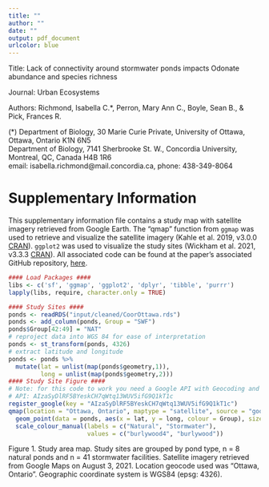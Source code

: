 ```yaml
---
title: ""
author: ""
date: ""
output: pdf_document
urlcolor: blue
---
```


Title: Lack of connectivity around stormwater ponds impacts Odonate abundance and species richness

Journal: Urban Ecosystems 

Authors: Richmond, Isabella C.*, Perron, Mary Ann C., Boyle, Sean B., & Pick, Frances R. 

(*) Department of Biology, 30 Marie Curie Private, University of Ottawa, Ottawa, Ontario K1N 6N5  
Department of Biology, 7141 Sherbrooke St. W., Concordia University, Montreal, QC, Canada H4B 1R6  
email: isabella.richmond@mail.concordia.ca, phone: 438-349-8064  

# Supplementary Information
This supplementary information file contains a study map with satellite imagery retrieved from Google Earth. The "qmap" function from ```ggmap``` was used to retrieve and visualize the satellite imagery (Kahle et al. 2019, v3.0.0 [CRAN](https://cran.r-project.org/web/packages/ggmap/ggmap.pdf)). ```ggplot2``` was used to visualize the study sites (Wickham et al. 2021, v3.3.3 [CRAN](https://cran.r-project.org/web/packages/ggplot2/index.html)). All associated code can be found at the paper's associated GitHub repository, [here](https://github.com/icrichmond/OdonataConnectivity). 

\newpage

```r
#### Load Packages ####
libs <- c('sf', 'ggmap', 'ggplot2', 'dplyr', 'tibble', 'purrr')
lapply(libs, require, character.only = TRUE)

#### Study Sites ####
ponds <- readRDS("input/cleaned/CoorOttawa.rds")
ponds <- add_column(ponds, Group = "SWF")
ponds$Group[42:49] = "NAT"
# reproject data into WGS 84 for ease of interpretation
ponds <- st_transform(ponds, 4326)
# extract latitude and longitude 
ponds <- ponds %>%
  mutate(lat = unlist(map(ponds$geometry,1)),
         long = unlist(map(ponds$geometry,2)))
#### Study Site Figure ####
# Note: for this code to work you need a Google API with Geocoding and Maps Static enabled
# API: AIzaSyDlRF5BYeskCH7qWtq13WUV5ifG9Q1kT1c
register_google(key = "AIzaSyDlRF5BYeskCH7qWtq13WUV5ifG9Q1kT1c")
qmap(location = "Ottawa, Ontario", maptype = "satellite", source = "google") +
  geom_point(data = ponds, aes(x = lat, y = long, colour = Group), size = 4, shape = 20) + 
  scale_colour_manual(labels = c("Natural", "Stormwater"), 
                      values = c("burlywood4", "burlywood"))
```
\newline
Figure 1. Study area map. Study sites are grouped by pond type, n = 8 natural ponds and n = 41 stormwater facilities. Satellite imagery retrieved from Google Maps on August 3, 2021. Location geocode used was "Ottawa, Ontario". Geographic coordinate system is WGS84 (epsg: 4326).